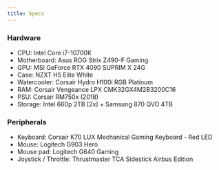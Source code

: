 ```yaml
---
title: Specs
---
```


### Hardware

- CPU: Intel Core i7-10700K
- Motherboard: Asus ROG Strix Z490-F Gaming
- GPU: MSI GeForce RTX 4090 SUPRIM X 24G
- Case: NZXT H5 Elite White
- Watercooler: Corsair Hydro H100i RGB Platinum
- RAM: Corsair Vengeance LPX CMK32GX4M2B3200C16
- PSU: Corsair RM750x (2018)
- Storage: Intel 660p 2TB [2x] + Samsung 870 QVO 4TB

### Peripherals

- Keyboard: Corsair K70 LUX Mechanical Gaming Keyboard - Red LED
- Mouse: Logitech G903 Hero
- Mouse pad: Logitech G640 Gaming
- Joystick / Throttle: Thrustmaster TCA Sidestick Airbus Edition
